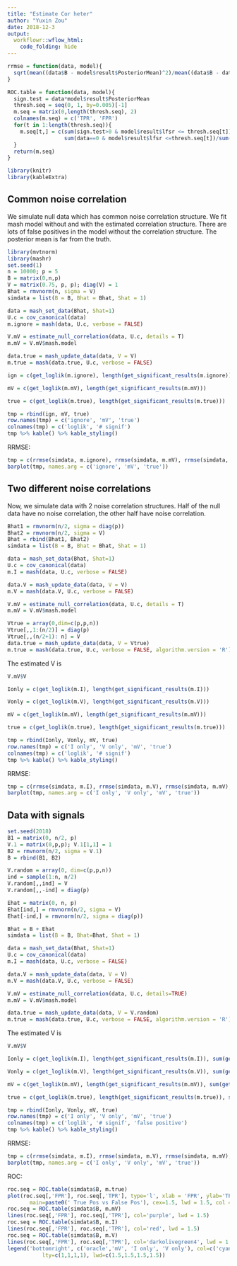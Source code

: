 ```yaml
---
title: "Estimate Cor heter"
author: "Yuxin Zou"
date: 2018-12-3
output: 
  workflowr::wflow_html:
    code_folding: hide
---
```


```r
rrmse = function(data, model){
  sqrt(mean((data$B - model$result$PosteriorMean)^2)/mean((data$B - data$Bhat)^2))
}

ROC.table = function(data, model){
  sign.test = data*model$result$PosteriorMean
  thresh.seq = seq(0, 1, by=0.005)[-1]
  m.seq = matrix(0,length(thresh.seq), 2)
  colnames(m.seq) = c('TPR', 'FPR')
  for(t in 1:length(thresh.seq)){
    m.seq[t,] = c(sum(sign.test>0 & model$result$lfsr <= thresh.seq[t])/sum(data!=0),
                  sum(data==0 & model$result$lfsr <=thresh.seq[t])/sum(data==0))
  }
  return(m.seq)
}

library(knitr)
library(kableExtra)
```

## Common noise correlation

We simulate null data which has common noise correlation structure. We fit mash model without and with the estimated correlation structure. There are lots of false positives in the model without the correlation structure. The posterior mean is far from the truth.

```r
library(mvtnorm)
library(mashr)
set.seed(1)
n = 10000; p = 5
B = matrix(0,n,p)
V = matrix(0.75, p, p); diag(V) = 1
Bhat = rmvnorm(n, sigma = V)
simdata = list(B = B, Bhat = Bhat, Shat = 1)
```

```r
data = mash_set_data(Bhat, Shat=1)
U.c = cov_canonical(data)
m.ignore = mash(data, U.c, verbose = FALSE)

V.mV = estimate_null_correlation(data, U.c, details = T)
m.mV = V.mV$mash.model

data.true = mash_update_data(data, V = V)
m.true = mash(data.true, U.c, verbose = FALSE)
```

```r
ign = c(get_loglik(m.ignore), length(get_significant_results(m.ignore)))

mV = c(get_loglik(m.mV), length(get_significant_results(m.mV)))

true = c(get_loglik(m.true), length(get_significant_results(m.true)))

tmp = rbind(ign, mV, true)
row.names(tmp) = c('ignore', 'mV', 'true')
colnames(tmp) = c('loglik', '# signif')
tmp %>% kable() %>% kable_styling()
```

RRMSE:
```r
tmp = c(rrmse(simdata, m.ignore), rrmse(simdata, m.mV), rrmse(simdata, m.true))
barplot(tmp, names.arg = c('ignore', 'mV', 'true'))
```

## Two different noise correlations

Now, we simulate data with 2 noise correlation structures. Half of the null data have no noise correlation, the other half have noise correlation.
```r
Bhat1 = rmvnorm(n/2, sigma = diag(p))
Bhat2 = rmvnorm(n/2, sigma = V)
Bhat = rbind(Bhat1, Bhat2)
simdata = list(B = B, Bhat = Bhat, Shat = 1)

data = mash_set_data(Bhat, Shat=1)
U.c = cov_canonical(data)
m.I = mash(data, U.c, verbose = FALSE)

data.V = mash_update_data(data, V = V)
m.V = mash(data.V, U.c, verbose = FALSE)

V.mV = estimate_null_correlation(data, U.c, details = T)
m.mV = V.mV$mash.model

Vtrue = array(0,dim=c(p,p,n))
Vtrue[,,1:(n/2)] = diag(p)
Vtrue[,,(n/2+1): n] = V
data.true = mash_update_data(data, V = Vtrue)
m.true = mash(data.true, U.c, verbose = FALSE, algorithm.version = 'R')
```

The estimated V is
```r
V.mV$V
```

```r
Ionly = c(get_loglik(m.I), length(get_significant_results(m.I)))

Vonly = c(get_loglik(m.V), length(get_significant_results(m.V)))

mV = c(get_loglik(m.mV), length(get_significant_results(m.mV)))

true = c(get_loglik(m.true), length(get_significant_results(m.true)))

tmp = rbind(Ionly, Vonly, mV, true)
row.names(tmp) = c('I only', 'V only', 'mV', 'true')
colnames(tmp) = c('loglik', '# signif')
tmp %>% kable() %>% kable_styling()
```

RRMSE:
```r
tmp = c(rrmse(simdata, m.I), rrmse(simdata, m.V), rrmse(simdata, m.mV), rrmse(simdata, m.true))
barplot(tmp, names.arg = c('I only', 'V only', 'mV', 'true'))
```

## Data with signals

```r
set.seed(2018)
B1 = matrix(0, n/2, p)
V.1 = matrix(0,p,p); V.1[1,1] = 1
B2 = rmvnorm(n/2, sigma = V.1)
B = rbind(B1, B2)

V.random = array(0, dim=c(p,p,n))
ind = sample(1:n, n/2)
V.random[,,ind] = V
V.random[,,-ind] = diag(p)

Ehat = matrix(0, n, p)
Ehat[ind,] = rmvnorm(n/2, sigma = V)
Ehat[-ind,] = rmvnorm(n/2, sigma = diag(p))

Bhat = B + Ehat
simdata = list(B = B, Bhat=Bhat, Shat = 1)
```

```r
data = mash_set_data(Bhat, Shat=1)
U.c = cov_canonical(data)
m.I = mash(data, U.c, verbose = FALSE)

data.V = mash_update_data(data, V = V)
m.V = mash(data.V, U.c, verbose = FALSE)

V.mV = estimate_null_correlation(data, U.c, details=TRUE)
m.mV = V.mV$mash.model

data.true = mash_update_data(data, V = V.random)
m.true = mash(data.true, U.c, verbose = FALSE, algorithm.version = 'R')
```

The estimated V is
```r
V.mV$V
```

```r
Ionly = c(get_loglik(m.I), length(get_significant_results(m.I)), sum(get_significant_results(m.I) <= n/2))

Vonly = c(get_loglik(m.V), length(get_significant_results(m.V)), sum(get_significant_results(m.V) <= n/2))

mV = c(get_loglik(m.mV), length(get_significant_results(m.mV)), sum(get_significant_results(m.mV) <= n/2))

true = c(get_loglik(m.true), length(get_significant_results(m.true)), sum(get_significant_results(m.true) <= n/2))

tmp = rbind(Ionly, Vonly, mV, true)
row.names(tmp) = c('I only', 'V only', 'mV', 'true')
colnames(tmp) = c('loglik', '# signif', 'false positive')
tmp %>% kable() %>% kable_styling()
```

RRMSE:
```r
tmp = c(rrmse(simdata, m.I), rrmse(simdata, m.V), rrmse(simdata, m.mV), rrmse(simdata, m.true))
barplot(tmp, names.arg = c('I only', 'V only', 'mV', 'true'))
```

ROC:
```r
roc.seq = ROC.table(simdata$B, m.true)
plot(roc.seq[,'FPR'], roc.seq[,'TPR'], type='l', xlab = 'FPR', ylab='TPR',
       main=paste0(' True Pos vs False Pos'), cex=1.5, lwd = 1.5, col = 'cyan')
roc.seq = ROC.table(simdata$B, m.mV)
lines(roc.seq[,'FPR'], roc.seq[,'TPR'], col='purple', lwd = 1.5)
roc.seq = ROC.table(simdata$B, m.I)
lines(roc.seq[,'FPR'], roc.seq[,'TPR'], col='red', lwd = 1.5)
roc.seq = ROC.table(simdata$B, m.V)
lines(roc.seq[,'FPR'], roc.seq[,'TPR'], col='darkolivegreen4', lwd = 1.5)
legend('bottomright', c('oracle','mV', 'I only', 'V only'), col=c('cyan','purple','red','darkolivegreen4'),
           lty=c(1,1,1,1), lwd=c(1.5,1.5,1.5,1.5))
```
